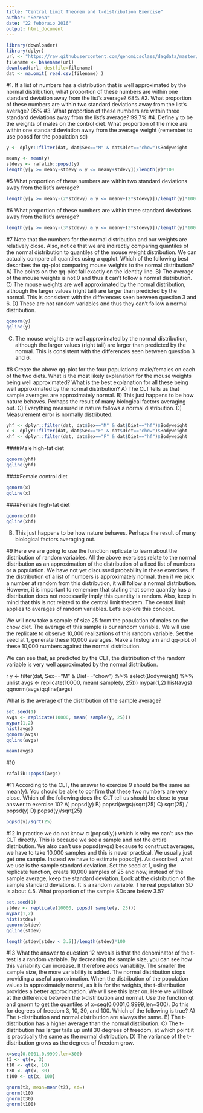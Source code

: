 ```yaml
---
title: "Central Limit Theorem and t-distribution Exercise"
author: "Serena"
date: "22 febbraio 2016"
output: html_document
---
```


```r
library(downloader) 
library(dplyr)
url <- "https://raw.githubusercontent.com/genomicsclass/dagdata/master/inst/extdata/mice_pheno.csv"
filename <- basename(url)
download(url, destfile=filename)
dat <- na.omit( read.csv(filename) )
```
#1.
If a list of numbers has a distribution that is well approximated by the normal distribution, what proportion of these numbers are within one standard deviation away from the list’s average?
68%
#2. 
What proportion of these numbers are within two standard deviations away from the list’s average?
95%
#3.
What proportion of these numbers are within three standard deviations away from the list’s average?
99.7%
#4.
Define y to be the weights of males on the control diet. What proportion of the mice are within one standard deviation away from the average weight (remember to use popsd for the population sd)
```r
y <- dplyr::filter(dat, dat$Sex=="M" & dat$Diet=="chow")$Bodyweight

meany <- mean(y)
stdevy <- rafalib::popsd(y)
length(y[y >= meany-stdevy & y <= meany+stdevy])/length(y)*100

```
#5
What proportion of these numbers are within two standard deviations away from the list’s average?
```r
length(y[y >= meany-(2*stdevy) & y <= meany+(2*stdevy)])/length(y)*100

```
#6
What proportion of these numbers are within three standard deviations away from the list’s average?
```r
length(y[y >= meany-(3*stdevy) & y <= meany+(3*stdevy)])/length(y)*100

```
#7
Note that the numbers for the normal distribution and our weights are relatively close. Also, notice that we are indirectly comparing quantiles of the normal distribution to quantiles of the mouse weight distribution. We can actually compare all quantiles using a qqplot. Which of the following best describes the qq-plot comparing mouse weights to the normal distribution?
A) The points on the qq-plot fall exactly on the identity line.
B) The average of the mouse weights is not 0 and thus it can’t follow a normal distribution.
C) The mouse weights are well approximated by the normal distribution, although the larger values (right tail) are larger than predicted by the normal. This is consistent with the differences seen between question 3 and 6.
D) These are not random variables and thus they can’t follow a normal distribution.
```r
qqnorm(y)
qqline(y)

```
C) The mouse weights are well approximated by the normal distribution, although the larger values (right tail) are larger than predicted by the normal. This is consistent with the differences seen between question 3 and 6.

#8
Create the above qq-plot for the four populations: male/females on each of the two diets. What is the most likely explanation for the mouse weights being well approximated? What is the best explanation for all these being well approximated by the normal distribution?
A) The CLT tells us that sample averages are approximately normal.
B) This just happens to be how nature behaves. Perhaps the result of many biological factors averaging out.
C) Everything measured in nature follows a normal distribution.
D) Measurement error is normally distributed.
```r
yhf <- dplyr::filter(dat, dat$Sex=="M" & dat$Diet=="hf")$Bodyweight
x <- dplyr::filter(dat, dat$Sex=="F" & dat$Diet=="chow")$Bodyweight
xhf <- dplyr::filter(dat, dat$Sex=="F" & dat$Diet=="hf")$Bodyweight
```

####Male high-fat diet
```r
qqnorm(yhf)
qqline(yhf)

```

####Female control diet
```r
qqnorm(x)
qqline(x)

```

####Female high-fat diet
```r
qqnorm(xhf)
qqline(xhf)

```

B) This just happens to be how nature behaves. Perhaps the result of many biological factors averaging out.

#9
Here we are going to use the function replicate to learn about the distribution of random variables. All the above exercises relate to the normal distribution as an approximation of the distribution of a fixed list of numbers or a population. We have not yet discussed probability in these exercises. If the distribution of a list of numbers is approximately normal, then if we pick a number at random from this distribution, it will follow a normal distribution. However, it is important to remember that stating that some quantity has a distribution does not necessarily imply this quantity is random. Also, keep in mind that this is not related to the central limit theorem. The central limit applies to averages of random variables. Let’s explore this concept.

We will now take a sample of size 25 from the population of males on the chow diet. The average of this sample is our random variable. We will use the replicate to observe 10,000 realizations of this random variable. Set the seed at 1, generate these 10,000 averages. Make a histogram and qq-plot of these 10,000 numbers against the normal distribution.

We can see that, as predicted by the CLT, the distribution of the random variable is very well approximated by the normal distribution.

r y <- filter(dat, Sex=="M" & Diet=="chow") %>% select(Bodyweight) %>% unlist avgs <- replicate(10000, mean( sample(y, 25))) mypar(1,2) hist(avgs) qqnorm(avgs)qqline(avgs)

What is the average of the distribution of the sample average?

```r
set.seed(1)
avgs <- replicate(10000, mean( sample(y, 25)))
mypar(1,2) 
hist(avgs) 
qqnorm(avgs)
qqline(avgs)

mean(avgs)

```
#10
```r
rafalib::popsd(avgs)

```
#11
According to the CLT, the answer to exercise 9 should be the same as mean(y). You should be able to confirm that these two numbers are very close. Which of the following does the CLT tell us should be close to your answer to exercise 10?
A) popsd(y)
B) popsd(avgs)/sqrt(25)
C) sqrt(25) / popsd(y)
D) popsd(y)/sqrt(25)
```r
popsd(y)/sqrt(25)

```
#12
In practice we do not know σ (popsd(y)) which is why we can’t use the CLT directly. This is because we see a sample and not the entire distribution. We also can’t use popsd(avgs) because to construct averages, we have to take 10,000 samples and this is never practical. We usually just get one sample. Instead we have to estimate popsd(y). As described, what we use is the sample standard deviation. Set the seed at 1, using the replicate function, create 10,000 samples of 25 and now, instead of the sample average, keep the standard deviation. Look at the distribution of the sample standard deviations. It is a random variable. The real population SD is about 4.5. What proportion of the sample SDs are below 3.5?
```r
set.seed(1)
stdev <- replicate(10000, popsd( sample(y, 25)))
mypar(1,2) 
hist(stdev) 
qqnorm(stdev)
qqline(stdev)

length(stdev[stdev < 3.5])/length(stdev)*100
```
#13
What the answer to question 12 reveals is that the denominator of the t-test is a random variable. By decreasing the sample size, you can see how this variability can increase. It therefore adds variability. The smaller the sample size, the more variability is added. The normal distribution stops providing a useful approximation. When the distribution of the population values is approximately normal, as it is for the weights, the t-distribution provides a better approximation. We will see this later on. Here we will look at the difference between the t-distribution and normal. Use the function qt and qnorm to get the quantiles of x=seq(0.0001,0.9999,len=300). Do this for degrees of freedom 3, 10, 30, and 100. Which of the following is true?
A) The t-distribution and normal distribution are always the same.
B) The t-distribution has a higher average than the normal distribution.
C) The t-distribution has larger tails up until 30 degrees of freedom, at which point it is practically the same as the normal distribution.
D) The variance of the t-distribution grows as the degrees of freedom grow.

```r
x=seq(0.0001,0.9999,len=300)
t3 <- qt(x, 3)
t10 <- qt(x, 10)
t30 <- qt(x, 30)
t100 <- qt(x, 100)

qnorm(t3, mean=mean(t3), sd=)
qnorm(t10)
qnorm(t30)
qnorm(t100)
```
